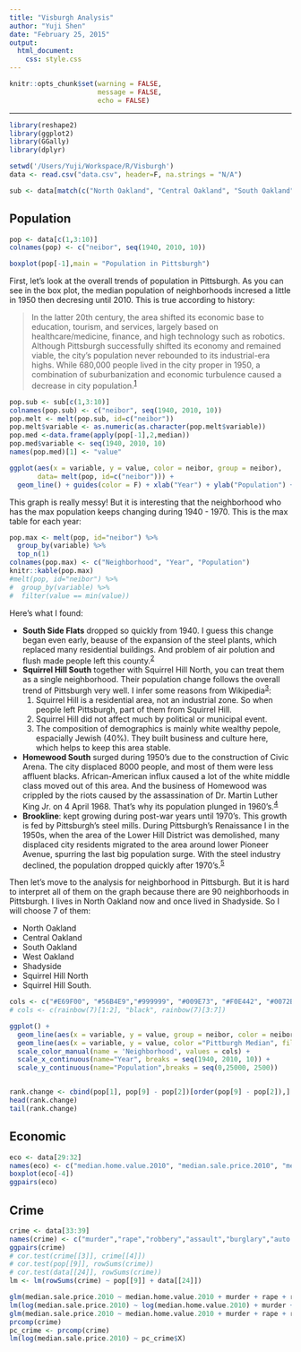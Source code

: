 ```yaml
---
title: "Visburgh Analysis"
author: "Yuji Shen"
date: "February 25, 2015"
output:
  html_document:
    css: style.css
---
```


```r
knitr::opts_chunk$set(warning = FALSE,
                      message = FALSE,
                      echo = FALSE)
```

******

```r
library(reshape2)
library(ggplot2)
library(GGally)
library(dplyr)

setwd('/Users/Yuji/Workspace/R/Visburgh')
data <- read.csv("data.csv", header=F, na.strings = "N/A")

sub <- data[match(c("North Oakland", "Central Oakland", "South Oakland", "West Oakland", "Shadyside", "Squirrel Hill North", "Squirrel Hill South"), data[[1]]), ]
```

## Population

```r
pop <- data[c(1,3:10)]
colnames(pop) <- c("neibor", seq(1940, 2010, 10))

boxplot(pop[-1],main = "Population in Pittsburgh")
```

First, let's look at the overall trends of population in Pittsburgh. As you can see in the box plot, the median population of neighborhoods incresed a little in 1950 then decresing until 2010. This is true according to history:

> In the latter 20th century, the area shifted its economic base to education, tourism, and services, largely based on healthcare/medicine, finance, and high technology such as robotics. Although Pittsburgh successfully shifted its economy and remained viable, the city's population never rebounded to its industrial-era highs. While 680,000 people lived in the city proper in 1950, a combination of suburbanization and economic turbulence caused a decrease in city population.^[1]^

```r
pop.sub <- sub[c(1,3:10)]
colnames(pop.sub) <- c("neibor", seq(1940, 2010, 10))
pop.melt <- melt(pop.sub, id=c("neibor"))
pop.melt$variable <- as.numeric(as.character(pop.melt$variable))
pop.med <-data.frame(apply(pop[-1],2,median))
pop.med$variable <- seq(1940, 2010, 10)
names(pop.med)[1] <- "value"

ggplot(aes(x = variable, y = value, color = neibor, group = neibor),
       data= melt(pop, id=c("neibor"))) +
  geom_line() + guides(color = F) + xlab("Year") + ylab("Population") + ggtitle("Population for Each Pittsburgh Neighborhood")
```

This graph is really messy! But it is interesting that the neighborhood who has the max population keeps changing during 1940 - 1970. This is the max table for each year:

```r
pop.max <- melt(pop, id="neibor") %>% 
  group_by(variable) %>%
  top_n(1)
colnames(pop.max) <- c("Neighborhood", "Year", "Population")
knitr::kable(pop.max)
#melt(pop, id="neibor") %>% 
#  group_by(variable) %>%
#  filter(value == min(value))

```

Here's what I found:

* __South Side Flats__ dropped so quickly from 1940. I guess this change began even early, beause of the expansion of the steel plants, which replaced many residential buildings. And problem of air polution and flush made people left this county.^[2]^ 
* __Squirrel Hill South__ together with Squirrel Hill North, you can treat them as a single neighborhood. Their population change follows the overall trend of Pittsburgh very well. I infer some reasons from Wikipedia^[3]^:
    1. Squirrel Hill is a residential area, not an industrial zone. So when people left Pittsburgh, part of them from Squirrel Hill.
    2. Squirrel Hill did not affect much by political or municipal event.
    3. The composition of demographics is mainly white wealthy pepole, espacially Jewish (40%). They built business and culture here, which helps to keep this area stable.
* __Homewood South__ surged during 1950's due to the construction of Civic Arena. The city displaced 8000 people, and most of them were less affluent blacks. African-American influx caused a lot of the white middle class moved out of this area. And the business of Homewood was crippled by the riots caused by the assassination of Dr. Martin Luther King Jr. on 4 April 1968. That's why its population plunged in 1960's.^[4]^
* __Brookline__: kept growing during post-war years until 1970's. This growth is fed by Pittsburgh's steel mills. During Pittsburgh's Renaissance I in the 1950s, when the area of the Lower Hill District was demolished, many displaced city residents migrated to the area around lower Pioneer Avenue, spurring the last big population surge. With the steel industry declined, the population dropped quickly after 1970's.^[5]^


Then let's move to the analysis for neighborhood in Pittsburgh. But it is hard to interpret all of them on the graph because there are 90 neighborhoods in Pittsburgh. I lives in North Oakland now and once lived in Shadyside. So I will choose 7 of them: 

* North Oakland
* Central Oakland
* South Oakland
* West Oakland
* Shadyside
* Squirrel Hill North
* Squirrel Hill South.

```r
cols <- c("#E69F00", "#56B4E9","#999999", "#009E73", "#F0E442", "#0072B2", "#D55E00", "#CC79A7")
# cols <- c(rainbow(7)[1:2], "black", rainbow(7)[3:7])

ggplot() +
  geom_line(aes(x = variable, y = value, group = neibor, color = neibor, fill = neibor), data=pop.melt, size = 1.5) +
  geom_line(aes(x = variable, y = value, color ="Pittburgh Median", fill="Pittburgh Median"), data = pop.med, linetype = 2, size = 1.5) +
  scale_color_manual(name = 'Neighborhood', values = cols) +
  scale_x_continuous(name="Year", breaks = seq(1940, 2010, 10)) +
  scale_y_continuous(name="Population",breaks = seq(0,25000, 2500))


rank.change <- cbind(pop[1], pop[9] - pop[2])[order(pop[9] - pop[2]),]
head(rank.change)
tail(rank.change)
```


## Economic
```r
eco <- data[29:32]
names(eco) <- c("median.home.value.2010", "median.sale.price.2010", "median.income.2009", "poverty.rate.2010")
boxplot(eco[-4])
ggpairs(eco)
```

## Crime
```r
crime <- data[33:39]
names(crime) <- c("murder","rape","robbery","assault","burglary","auto.theft","drug.violations")
ggpairs(crime)
# cor.test(crime[[3]], crime[[4]])
# cor.test(pop[[9]], rowSums(crime))
# cor.test(data[[24]], rowSums(crime))
lm <- lm(rowSums(crime) ~ pop[[9]] + data[[24]])
```

```r
glm(median.sale.price.2010 ~ median.home.value.2010 + murder + rape + robbery + assault + burglary + auto.theft + drug.violations)
lm(log(median.sale.price.2010) ~ log(median.home.value.2010) + murder + rape + robbery + assault + burglary + auto.theft + drug.violations)
glm(median.sale.price.2010 ~ median.home.value.2010 + murder + rape + robbery + assault + burglary + auto.theft + drug.violations, family=Poisson)
prcomp(crime)
pc_crime <- prcomp(crime)
lm(log(median.sale.price.2010) ~ pc_crime$X)
```


[1]: http://en.wikipedia.org/wiki/Pittsburgh "Wikipedia: Pittsburgh"
[2]: http://en.wikipedia.org/wiki/South_Side_Flats "Wikipedia: South Side Flats"
[3]: http://en.wikipedia.org/wiki/Squirrel_Hill_(Pittsburgh) "Wikipedia: Squirrel Hill (Pittsburgh)"
[4]: http://en.wikipedia.org/wiki/Homewood_(Pittsburgh) "Wikipedia: Homewood (Pittsburgh)"
[5]: http://www.brooklineconnection.com "The Brookline Connection"
